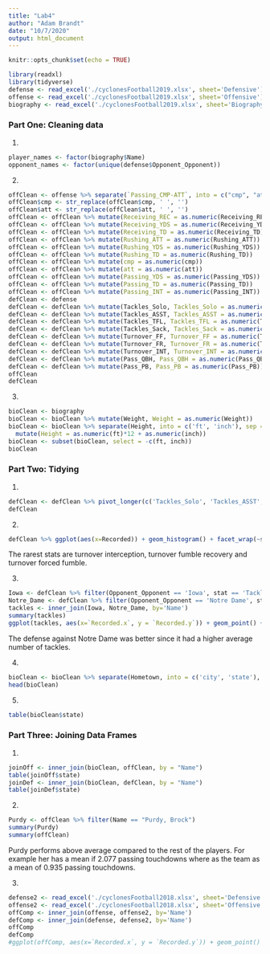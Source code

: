 ```yaml
---
title: "Lab4"
author: "Adam Brandt"
date: "10/7/2020"
output: html_document
---
```


```r
knitr::opts_chunk$set(echo = TRUE)
```


```r
library(readxl)
library(tidyverse)
defense <- read_excel('./cyclonesFootball2019.xlsx', sheet='Defensive')
offense <- read_excel('./cyclonesFootball2019.xlsx', sheet='Offensive')
biography <- read_excel('./cyclonesFootball2019.xlsx', sheet='Biography')
```

### Part One: Cleaning data ###

1.
```r
player_names <- factor(biography$Name)
opponent_names <- factor(unique(defense$Opponent_Opponent))
```

2.
```r
offClean <- offense %>% separate(`Passing_CMP-ATT`, into = c("cmp", "att"), sep = '-')
offClean$cmp <- str_replace(offClean$cmp, ' ', '')
offClean$att <- str_replace(offClean$att, ' ', '')
offClean <- offClean %>% mutate(Receiving_REC = as.numeric(Receiving_REC))
offClean <- offClean %>% mutate(Receiving_YDS = as.numeric(Receiving_YDS))
offClean <- offClean %>% mutate(Receiving_TD = as.numeric(Receiving_TD))
offClean <- offClean %>% mutate(Rushing_ATT = as.numeric(Rushing_ATT))
offClean <- offClean %>% mutate(Rushing_YDS = as.numeric(Rushing_YDS))
offClean <- offClean %>% mutate(Rushing_TD = as.numeric(Rushing_TD))
offClean <- offClean %>% mutate(cmp = as.numeric(cmp))
offClean <- offClean %>% mutate(att = as.numeric(att))
offClean <- offClean %>% mutate(Passing_YDS = as.numeric(Passing_YDS))
offClean <- offClean %>% mutate(Passing_TD = as.numeric(Passing_TD))
offClean <- offClean %>% mutate(Passing_INT = as.numeric(Passing_INT))
defClean <- defense
defClean <- defClean %>% mutate(Tackles_Solo, Tackles_Solo = as.numeric(Tackles_Solo))
defClean <- defClean %>% mutate(Tackles_ASST, Tackles_ASST = as.numeric(Tackles_ASST))
defClean <- defClean %>% mutate(Tackles_TFL, Tackles_TFL = as.numeric(Tackles_TFL))
defClean <- defClean %>% mutate(Tackles_Sack, Tackles_Sack = as.numeric(Tackles_Sack))
defClean <- defClean %>% mutate(Turnover_FF, Turnover_FF = as.numeric(Turnover_FF))
defClean <- defClean %>% mutate(Turnover_FR, Turnover_FR = as.numeric(Turnover_FR))
defClean <- defClean %>% mutate(Turnover_INT, Turnover_INT = as.numeric(Turnover_INT))
defClean <- defClean %>% mutate(Pass_QBH, Pass_QBH = as.numeric(Pass_QBH))
defClean <- defClean %>% mutate(Pass_PB, Pass_PB = as.numeric(Pass_PB))
offClean
defClean
```

3.
```r
bioClean <- biography
bioClean <- bioClean %>% mutate(Weight, Weight = as.numeric(Weight))
bioClean <- bioClean %>% separate(Height, into = c('ft', 'inch'), sep = '-') %>%
  mutate(Height = as.numeric(ft)*12 + as.numeric(inch))
bioClean <- subset(bioClean, select = -c(ft, inch))
bioClean
```

### Part Two: Tidying ###

1.
```r
defClean <- defClean %>% pivot_longer(c('Tackles_Solo',	'Tackles_ASST',	'Tackles_TFL',	'Tackles_Sack',	'Turnover_FF',	'Turnover_FR',	'Turnover_INT',	'Pass_QBH',	'Pass_PB'),  names_to = "stat", values_to = "Recorded")
defClean
```

2.
```r
defClean %>% ggplot(aes(x=Recorded)) + geom_histogram() + facet_wrap(~stat)
```

The rarest stats are turnover interception, turnover fumble recovery and turnover forced fumble.

3.
```r
Iowa <- defClean %>% filter(Opponent_Opponent == 'Iowa', stat == 'Tackles_Solo')
Notre_Dame <- defClean %>% filter(Opponent_Opponent == 'Notre Dame', stat == 'Tackles_Solo')
tackles <- inner_join(Iowa, Notre_Dame, by='Name')
summary(tackles)
ggplot(tackles, aes(x=`Recorded.x`, y = `Recorded.y`)) + geom_point() + xlab('Iowa') + ylab('Notre Dame') + ggtitle("Solo Tackles against Iowa vs. Solo Tackles against Notre Dame")
```

The defense against Notre Dame was better since it had a higher average number of tackles.

4.
```r
bioClean <- bioClean %>% separate(Hometown, into = c('city', 'state'), sep = ', ') 
head(bioClean)
```

5.
```r
table(bioClean$state)
```


### Part Three: Joining Data Frames ###
1.
```r
joinOff <- inner_join(bioClean, offClean, by = "Name")
table(joinOff$state)
joinDef <- inner_join(bioClean, defClean, by = "Name")
table(joinDef$state)
```

2.
```r
Purdy <- offClean %>% filter(Name == "Purdy, Brock")
summary(Purdy)
summary(offClean)
```

Purdy performs above average compared to the rest of the players. For example her has a mean if 2.077 passing touchdowns where as the team as a mean of 0.935 passing touchdowns.

3.
```r
defense2 <- read_excel('./cyclonesFootball2018.xlsx', sheet='Defensive')
offense2 <- read_excel('./cyclonesFootball2018.xlsx', sheet='Offensive')
offComp <- inner_join(offense, offense2, by='Name')
defComp <- inner_join(defense, defense2, by='Name')
offComp
defComp
#ggplot(offComp, aes(x=`Recorded.x`, y = `Recorded.y`)) + geom_point() + xlab('Iowa') + ylab('Notre Dame') + ggtitle("Solo Tackles against Iowa vs. Solo Tackles against Notre Dame")
```


